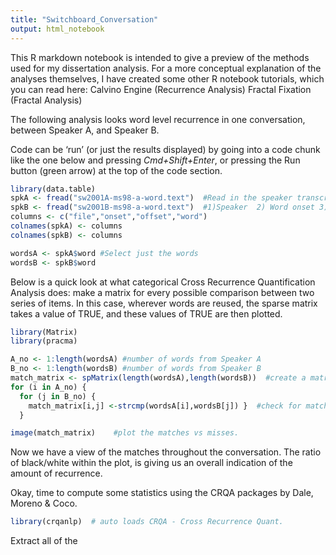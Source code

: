 ```yaml
---
title: "Switchboard_Conversation"
output: html_notebook
---
```

This R markdown notebook is intended to give a preview of the methods used for my dissertation analysis.  For a more conceptual explanation of the analyses themselves, I have created some other R notebook tutorials, which you can read here:
Calvino Engine (Recurrence Analysis)
Fractal Fixation (Fractal Analysis)

The following analysis looks word level recurrence in one conversation, between Speaker A, and Speaker B. 

Code can be 'run' (or just the results displayed) by going into a code chunk like the one below and pressing *Cmd+Shift+Enter*, or pressing the Run button (green arrow) at the top of the code section.

```r
library(data.table)
spkA <- fread("sw2001A-ms98-a-word.text")  #Read in the speaker transcripts
spkB <- fread("sw2001B-ms98-a-word.text")  #1)Speaker  2) Word onset 3)Word offset 4)Word
columns <- c("file","onset","offset","word")
colnames(spkA) <- columns 
colnames(spkB) <- columns

wordsA <- spkA$word #Select just the words
wordsB <- spkB$word
```


Below is a quick look at what categorical Cross Recurrence Quantification Analysis does: make a matrix for every possible comparison between two series of items.  In this case, wherever words are reused, the sparse matrix takes a value of TRUE, and these values of TRUE are then plotted. 

```r
library(Matrix)
library(pracma)

A_no <- 1:length(wordsA) #number of words from Speaker A
B_no <- 1:length(wordsB) #number of words from Speaker B
match_matrix <- spMatrix(length(wordsA),length(wordsB))  #create a matrix 
for (i in A_no) { 
  for (j in B_no) {
    match_matrix[i,j] <-strcmp(wordsA[i],wordsB[j]) }  #check for matches
  }

image(match_matrix)    #plot the matches vs misses.

```

Now we have a view of the matches throughout the conversation.  The ratio of black/white within the plot, is giving us an overall indication of the amount of recurrence. 

Okay, time to compute some statistics using the CRQA packages by Dale, Moreno & Coco.

```r
library(crqanlp)  # auto loads CRQA - Cross Recurrence Quant.

```

Extract all of the 
